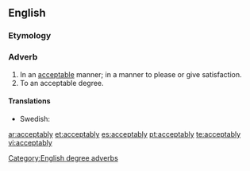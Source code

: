 ==English==

===Etymology===
{{suffix|acceptable|ly}}

===Adverb===
{{en-adv}}

# In an [[acceptable]] manner; in a manner to please or give satisfaction.
# To an acceptable degree.

====Translations====
{{trans-top|in an acceptable manner}}
* Swedish: {{t+|sv|acceptabelt}}
{{trans-mid}}
{{trans-bottom}}
{{trans-top|to an acceptable degree}}
{{trans-mid}}
{{trans-bottom}}

[[Category:English degree adverbs]]

[[ar:acceptably]]
[[et:acceptably]]
[[es:acceptably]]
[[pt:acceptably]]
[[te:acceptably]]
[[vi:acceptably]]